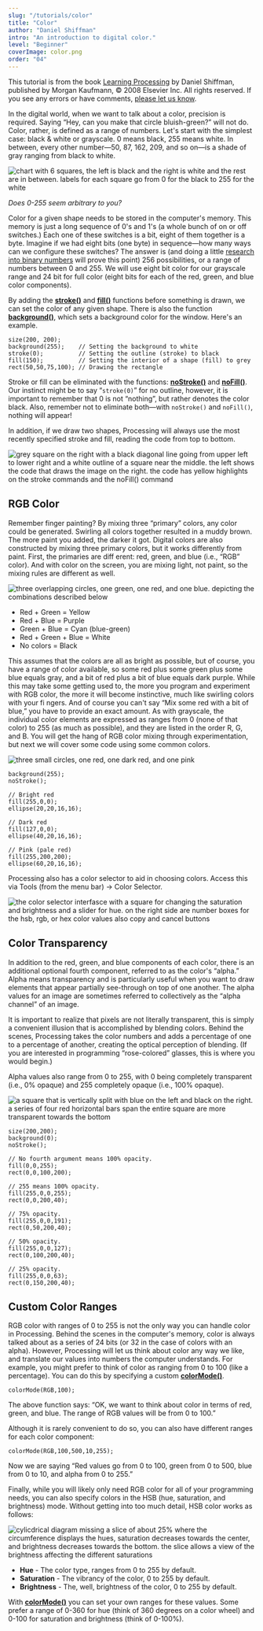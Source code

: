 ```yaml
---
slug: "/tutorials/color"
title: "Color"
author: "Daniel Shiffman"
intro: "An introduction to digital color."
level: "Beginner"
coverImage: color.png
order: "04"
---
```


<Note>

This tutorial is from the book [Learning Processing](/books/#learning-processing,-second-edition:-a-beginner's-guide-to-programming-images,-animation,-and-interaction) by Daniel Shiffman, published by Morgan Kaufmann, © 2008 Elsevier Inc. All rights reserved. If you see any errors or have comments, [please let us know](https://github.com/processing/processing-website/issues?q=is%3Aopen).

</Note>

In the digital world, when we want to talk about a color, precision is required. Saying &ldquo;Hey, can you make that circle bluish-green?&rdquo; will not do. Color, rather, is defined as a range of numbers. Let's start with the simplest case: black & white or grayscale. 0 means black, 255 means white. In between, every other number&mdash;50, 87, 162, 209, and so on&mdash;is a shade of gray ranging from black to white.

<FixedImage center width={650}>

![chart with 6 squares, the left is black and the right is white and the rest are in between. labels for each square go from 0 for the black to 255 for the white](./grayscale.svg)

</FixedImage>

<HighlightBlock>

_Does 0-255 seem arbitrary to you?_

Color for a given shape needs to be stored in the computer's memory. This memory is just a long sequence of 0's and 1's (a whole bunch of on or off switches.) Each one of these switches is a bit, eight of them together is a byte. Imagine if we had eight bits (one byte) in sequence&mdash;how many ways can we configure these switches? The answer is (and doing a little [research into binary numbers](http://en.wikipedia.org/wiki/Binary_number) will prove this point) 256 possibilities, or a range of numbers between 0 and 255. We will use eight bit color for our grayscale range and 24 bit for full color (eight bits for each of the red, green, and blue color components).

</HighlightBlock>

By adding the [**stroke()**](http://processing.org/reference/stroke_.html) and [**fill()**](http://processing.org/reference/fill_.html) functions before something is drawn, we can set the color of any given shape. There is also the function [**background()**](http://processing.org/reference/background_.html), which sets a background color for the window. Here's an example.

```
size(200, 200);
background(255);    // Setting the background to white
stroke(0);          // Setting the outline (stroke) to black
fill(150);          // Setting the interior of a shape (fill) to grey
rect(50,50,75,100); // Drawing the rectangle
```

Stroke or fill can be eliminated with the functions: [**noStroke()**](http://processing.org/reference/noStroke_.html) and [**noFill()**](http://processing.org/reference/noFill_.html). Our instinct might be to say &ldquo;`stroke(0)`&rdquo; for no outline, however, it is important to remember that 0 is not &ldquo;nothing&rdquo;, but rather denotes the color black. Also, remember not to eliminate both&mdash;with `noStroke()` and `noFill()`, nothing will appear!

In addition, if we draw two shapes, Processing will always use the most recently specified stroke and fill, reading the code from top to bottom.

<FixedImage center width={650}>

![grey square on the right with a black diagonal line going from upper left to lower right and a white outline of a square near the middle. the left shows the code that draws the image on the right. the code has yellow highlights on the stroke commands and the noFill() command](./order.svg)

</FixedImage>

## RGB Color

Remember finger painting? By mixing three &ldquo;primary&rdquo; colors, any color could be generated. Swirling all colors together resulted in a muddy brown. The more paint you added, the darker it got. Digital colors are also constructed by mixing three primary colors, but it works differently from paint. First, the primaries are diff erent: red, green, and blue (i.e., &ldquo;RGB&rdquo; color). And with color on the screen, you are mixing light, not paint, so the mixing rules are different as well.

<FixedImage center width={650}>

![three overlapping circles, one green, one red, and one blue. depicting the combinations described below](./rgb.jpg)

</FixedImage>

- Red	+ Green = Yellow
- Red	+ Blue 	= Purple
- Green + Blue = Cyan (blue-green)
- Red + Green + Blue = White
- No colors = Black

This assumes that the colors are all as bright as possible, but of course, you have a range of color available, so some red plus some green plus some blue equals gray, and a bit of red plus a bit of blue equals dark purple. While this may take some getting used to, the more you program and experiment with RGB color, the more it will become instinctive, much like swirling colors with your fi ngers. And of course you can't say &ldquo;Mix some red with a bit of blue,&rdquo; you have to provide an exact amount. As with grayscale, the individual color elements are expressed as ranges from 0 (none of that color) to 255 (as much as possible), and they are listed in the order R, G, and B. You will get the hang of RGB color mixing through experimentation, but next we will cover some code using some common colors.

<FixedImage left width={100}>

![three small circles, one red, one dark red, and one pink](./example_1_3.png)

</FixedImage>

```
background(255);
noStroke();

// Bright red
fill(255,0,0);
ellipse(20,20,16,16);

// Dark red
fill(127,0,0);
ellipse(40,20,16,16);

// Pink (pale red)
fill(255,200,200);
ellipse(60,20,16,16);
```

Processing also has a color selector to aid in choosing colors. Access this via Tools (from the menu bar) &rarr; Color Selector.

<FixedImage center width={650}>

![the color selector interfasce with a square for changing the saturation and brightness and a slider for hue. on the right side are number boxes for the hsb, rgb, or hex color values also copy and cancel buttons](./selector.png)

</FixedImage>

## Color Transparency

In addition to the red, green, and blue components of each color, there is an additional optional fourth component, referred to as the color's &ldquo;alpha.&rdquo; Alpha means transparency and is particularly useful when you want to draw elements that appear partially see-through on top of one another. The alpha values for an image are sometimes referred to collectively as the &ldquo;alpha channel&rdquo; of an image.

It is important to realize that pixels are not literally transparent, this is simply a convenient illusion that is accomplished by blending colors. Behind the scenes, Processing takes the color numbers and adds a percentage of one to a percentage of another, creating the optical perception of blending. (If you are interested in programming &ldquo;rose-colored&rdquo; glasses, this is where you would begin.)

Alpha values also range from 0 to 255, with 0 being completely transparent (i.e., 0% opaque) and 255 completely opaque (i.e., 100% opaque).

<FixedImage left width={200}>

![a square that is vertically split with blue on the left and black on the right. a series of four red horizontal bars span the entire square are more transparent towards the bottom](./example_1_4.png)

</FixedImage>

```
size(200,200);
background(0);
noStroke();

// No fourth argument means 100% opacity.
fill(0,0,255);
rect(0,0,100,200);

// 255 means 100% opacity.
fill(255,0,0,255);
rect(0,0,200,40);

// 75% opacity.
fill(255,0,0,191);
rect(0,50,200,40);

// 50% opacity.
fill(255,0,0,127);
rect(0,100,200,40);

// 25% opacity.
fill(255,0,0,63);
rect(0,150,200,40);
```

## Custom Color Ranges

RGB color with ranges of 0 to 255 is not the only way you can handle color in Processing. Behind the scenes in the computer's memory, color is always talked about as a series of 24 bits (or 32 in the case of colors with an alpha). However, Processing will let us think about color any way we like, and translate our values into numbers the computer understands. For example, you might prefer to think of color as ranging from 0 to 100 (like a percentage). You can do this by specifying a custom [**colorMode()**](http://processing.org/reference/colorMode_.html).

```
colorMode(RGB,100);
```

The above function says: &ldquo;OK, we want to think about color in terms of red, green, and blue. The range of RGB values will be from 0 to 100.&rdquo;

Although it is rarely convenient to do so, you can also have different ranges for each color component:

```
colorMode(RGB,100,500,10,255);
```

Now we are saying &ldquo;Red values go from 0 to 100, green from 0 to 500, blue from 0 to 10, and alpha from 0 to 255.&rdquo;

Finally, while you will likely only need RGB color for all of your programming needs, you can also specify colors in the HSB (hue, saturation, and brightness) mode. Without getting into too much detail, HSB color works as follows:

<FixedImage center width={500}>

![cylicdrical diagram missing a slice of about 25% where the circumference displays the hues, saturation decreases towards the center, and brightness decreases towards the bottom. the slice allows a view of the brightness affecting the different saturations](./hsb.png)

</FixedImage>

- **Hue** - The color type, ranges from 0 to 255 by default.
- **Saturation** - The vibrancy of the color, 0 to 255 by default.
- **Brightness** - The, well, brightness of the color, 0 to 255 by default.

With [**colorMode()**](http://processing.org/reference/colorMode_.html) you can set your own ranges for these values. Some prefer a range of 0-360 for hue (think of 360 degrees on a color wheel) and 0-100 for saturation and brightness (think of 0-100%).
